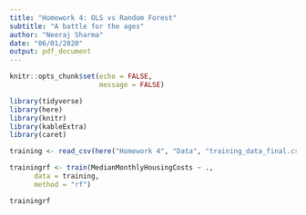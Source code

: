 ```yaml
---
title: "Homework 4: OLS vs Random Forest"
subtitle: "A battle for the ages"
author: "Neeraj Sharma"
date: "06/01/2020"
output: pdf_document
---
```


```r
knitr::opts_chunk$set(echo = FALSE, 
                      message = FALSE)
```

```r
library(tidyverse)
library(here)
library(knitr)
library(kableExtra)
library(caret)
```

```r
training <- read_csv(here("Homework 4", "Data", "training_data_final.csv"))

trainingrf <- train(MedianMonthlyHousingCosts ~ ., 
      data = training, 
      method = "rf")

trainingrf
```